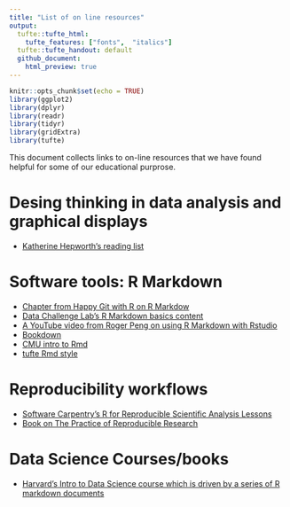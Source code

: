 ```yaml
---
title: "List of on line resources"
output:
  tufte::tufte_html: 
    tufte_features: ["fonts",  "italics"]
  tufte::tufte_handout: default
  github_document:
    html_preview: true
---
```


```r
knitr::opts_chunk$set(echo = TRUE)
library(ggplot2)
library(dplyr)
library(readr)
library(tidyr)
library(gridExtra)
library(tufte)
```

This document collects links to on-line resources that we have found helpful for some of our educational purprose.

# Desing thinking in data analysis and graphical displays

- [Katherine Hepworth's reading list](https://kathep.com/tools/readings/)

# Software tools: R Markdown

- [Chapter from Happy Git with R on R Markdow](https://happygitwithr.com/rmd-test-drive.html)
- [Data Challenge Lab's R Markdown basics content](https://dcl-2020-01.github.io/curriculum/rmarkdown-basics.html)
- [A YouTube video from Roger Peng on using R Markdown with Rstudio](https://www.youtube.com/watch?v=DNS7i2m4sB0)
- [Bookdown](https://bookdown.org/yihui/rmarkdown/)
- [CMU intro to Rmd]( http://www.stat.cmu.edu/~cshalizi/rmarkdown/)
- [tufte Rmd style]( http://rstudio.github.io/tufte/)

# Reproducibility workflows

- [Software Carpentry's R for Reproducible Scientific Analysis Lessons](http://swcarpentry.github.io/r-novice-gapminder/)
- [Book on The Practice of Reproducible Research](https://www.practicereproducibleresearch.org/core-chapters/3-basic.html)


# Data Science Courses/books

- [Harvard's Intro to Data Science course which is driven by a series of R markdown documents](https://datasciencelabs.github.io/pages/syllabus.html)